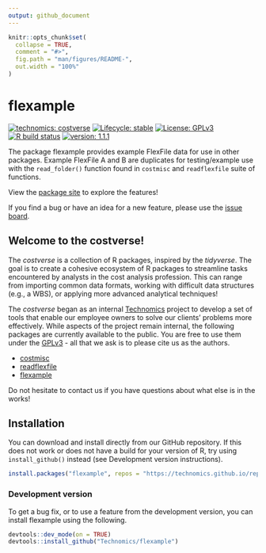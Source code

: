```yaml
---
output: github_document
---
```


<!-- README.md is generated from README.Rmd. Please edit that file -->

```r
knitr::opts_chunk$set(
  collapse = TRUE,
  comment = "#>",
  fig.path = "man/figures/README-",
  out.width = "100%"
)
```

# flexample

<!-- badges: start -->
[![technomics: costverse](https://img.shields.io/badge/technomics-costverse-EAC435.svg)](https://github.com/technomics)
[![Lifecycle: stable](https://img.shields.io/badge/lifecycle-stable-brightgreen.svg)](https://www.tidyverse.org/lifecycle/#stable)
[![License: GPLv3](https://img.shields.io/badge/License-GPLv3-blue.svg)](https://opensource.org/licenses/GPL-3.0)
[![R build status](https://github.com/Technomics/flexample/workflows/R-CMD-check/badge.svg)](https://github.com/Technomics/flexample/actions)
[![version: 1.1.1](https://img.shields.io/badge/version-1.1.1-blue.svg)]()
<!-- badges: end -->

The package flexample provides example FlexFile data for use in other packages. Example FlexFile A and B are duplicates for testing/example use with the `read_folder()` function found in `costmisc` and `readflexfile` suite of functions.

View the [package site](https://technomics.github.io/flexample/) to
explore the features\!

If you find a bug or have an idea for a new feature, please use the
[issue board](https://github.com/Technomics/flexample/issues).

## Welcome to the costverse\!

The *costverse* is a collection of R packages, inspired by the
*tidyverse*. The goal is to create a cohesive ecosystem of R packages to
streamline tasks encountered by analysts in the cost analysis
profession. This can range from importing common data formats, working
with difficult data structures (e.g., a WBS), or applying more advanced
analytical techniques\!

The *costverse* began as an internal
[Technomics](https://www.technomics.net/) project to develop a set of
tools that enable our employee owners to solve our clients’ problems
more effectively. While aspects of the project remain internal, the
following packages are currently available to the public. You are free
to use them under the
[GPLv3](https://www.gnu.org/licenses/gpl-3.0.en.html) - all that we ask
is to please cite us as the authors.

  - [costmisc](https://github.com/Technomics/costmisc/)
  - [readflexfile](https://github.com/Technomics/readflexfile/)
  - [flexample](https://github.com/Technomics/flexample/)

Do not hesitate to contact us if you have questions about what else is
in the works\!

## Installation

You can download and install directly from our GitHub repository. If this does not work or does not have a build for your version of R, try using `install_github()` instead (see Development version instructions).

```r
install.packages("flexample", repos = "https://technomics.github.io/repo/")
```

### Development version

To get a bug fix, or to use a feature from the development version, you can install flexample using the following. 

```r
devtools::dev_mode(on = TRUE)
devtools::install_github("Technomics/flexample")
```
